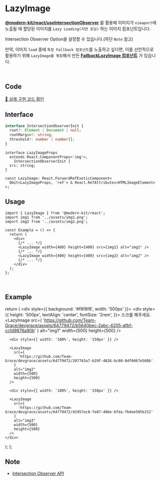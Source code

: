 
# LazyImage

**[@modern-kit/react/useIntersectionObserver](https://modern-agile-team.github.io/modern-kit/docs/react/hooks/useIntersectionObserver)** 를 활용해 이미지가 `viewport`에 노출될 때 할당된 이미지를 `Lazy Loading(지연 로딩)` 하는 이미지 컴포넌트입니다.

Intersection Observer Option을 설정할 수 있습니다.(하단 `Note` 참고)

만약, 이미지 `load` 중에 `특정 Fallback 컴포넌트`를 노출하고 싶다면, 이를 선언적으로 활용하기 위해 `LazyImage를 확장`해서 만든 **[FallbackLazyImage 컴포넌트](https://modern-agile-team.github.io/modern-kit/docs/react/components/FallbackLazyImage)** 가 있습니다.

<br />

## Code
[🔗 실제 구현 코드 확인](https://github.com/modern-agile-team/modern-kit/blob/main/packages/react/src/components/LazyImage/index.tsx)

## Interface
```ts title="typescript"
interface IntersectionObserverInit {
  root?: Element | Document | null;
  rootMargin?: string;
  threshold?: number | number[];
}
```
```tsx title="typescript"
interface LazyImageProps
  extends React.ComponentProps<'img'>,
    IntersectionObserverInit {
  src: string;
}

const LazyImage: React.ForwardRefExoticComponent<
  Omit<LazyImageProps, 'ref'> & React.RefAttributes<HTMLImageElement>
>;
```

## Usage
```tsx title="typescript"
import { LazyImage } from '@modern-kit/react';
import img1 from '../assets/img1.png';
import img2 from '../assets/img2.png';

const Example = () => {
  return (
    <div>
      {/* ... */}
      <LazyImage width={400} height={400} src={img1} alt="img1" />
      {/* ... */}
      <LazyImage width={400} height={400} src={img2} alt="img2" />
      {/* ... */}
    </div>
  );
}; 
```

<br />

## Example

  return (
    <div style={{ background: '#f8f8f8', width: '500px' }}>
      <div
        style={{
          height: '500px',
          textAlign: 'center',
          fontSize: '2rem',
        }}>
        스크롤 해주세요.
      </div>
      <LazyImage
        src={
          'https://github.com/Team-Grace/devgrace/assets/64779472/b5640bec-2abc-4205-afbf-ccfd9876a90b'
        }
        alt="img1"
        width={500}
        height={500}
      />

      <div style={{ width: '100%', height: '150px' }} />

      <LazyImage
        src={
          'https://github.com/Team-Grace/devgrace/assets/64779472/207743a7-b29f-4826-bc08-8df0d67e568b'
        }
        alt="img2"
        width={500}
        height={500}
      />

      <div style={{ width: '100%', height: '150px' }} />

      <LazyImage
        src={
          'https://github.com/Team-Grace/devgrace/assets/64779472/d1957ec8-fe87-406e-bfda-fb4ee505b152'
        }
        alt="img3"
        width={500}
        height={500}
      />
    </div>
  );
};

<Example />


## Note
- [Intersection Observer API](https://developer.mozilla.org/ko/docs/Web/API/IntersectionObserver)